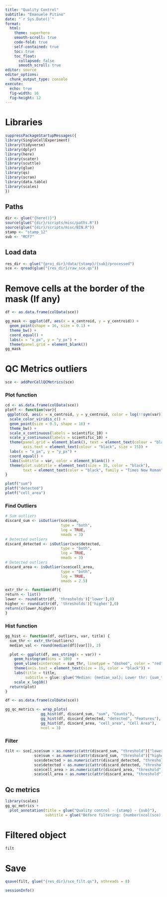```yaml
---
title: "Quality Control"
subtitle: "Emanuele Pitino"
date: "`r Sys.Date()`"
format: 
  html:
    theme: superhero
    smooth-scroll: true
    code-fold: true
    self-contained: true
    toc: true
    toc_float: 
      collapsed: false
      smooth_scroll: true
editor: source
editor_options: 
  chunk_output_type: console
execute:
  echo: true
  fig-width: 16     
  fig-height: 12 
---
```


# Libraries
```r
suppressPackageStartupMessages({
library(SingleCellExperiment)
library(tidyverse)
library(dplyr)
library(here)
library(scater)
library(scuttle)
library(glue)
library(qs)
library(scran)
library(data.table)
library(scales)
})
```

## Paths
```r
dir <- glue("{here()}")
source(glue("{dir}/scripts/misc/paths.R"))
source(glue("{dir}/scripts/misc/BIN.R"))
stamp <- "stamp_12"
sub <- "MCF7"
```

## Load data
```r
res_dir <- glue("{proj_dir}/data/{stamp}/{sub}/processed")
sce <- qread(glue("{res_dir}/raw_sce.qs"))
```

# Remove cells at the border of the mask (If any)
```r
df <- as.data.frame(colData(sce))

gg_mask <- ggplot(df, aes(x = x_centroid, y = y_centroid)) +
  geom_point(shape = 16, size = 0.1) +
  theme_bw() +
  coord_equal() +
  labs(x = "x_px", y = "y_px") +
  theme(panel.grid = element_blank())
gg_mask
```

# QC Metrics outliers
```r
sce <- addPerCellQCMetrics(sce)
```

### Plot function
```r
cd <- as.data.frame(colData(sce))
plotf <- function(var){
 ggplot(cd, aes(x = x_centroid, y = y_centroid, color = log(!!sym(var)))) + 
  scale_color_viridis_c() + 
  geom_point(size = 0.5, shape = 16) +
  theme_bw() + 
  scale_x_continuous(labels = scientific_10) + 
  scale_y_continuous(labels = scientific_10) +
  theme(panel.grid = element_blank(), text = element_text(colour = "black", size = 20), 
        axis.text = element_text(colour = "black", size = 15)) +
  labs(x = "x_px", y = "y_px") +
  coord_equal() +
  labs(subtitle = var, color = element_blank()) +
  theme(plot.subtitle = element_text(size = 35, color = "black"),
        text = element_text(color = "black", family = "Times New Roman"))
}
```

```r
plotf("sum")
plotf("detected")
plotf("cell_area")
```

### Find Outliers
```r
# Sum outliers
discard_sum <- isOutlier(sce$sum, 
                         type = "both", 
                         log = TRUE,
                         nmads = 3)
# Detected outliers
discard_detected <- isOutlier(sce$detected, 
                         type = "both", 
                         log = TRUE,
                         nmads = 3)
# Detected outliers
discard_area <- isOutlier(sce$cell_area, 
                         type = "both", 
                         log = TRUE,
                         nmads = 2.5)
```

```r
extr_thr <- function(df){
return <- list()
lower <- round(attr(df, 'thresholds')['lower'],0)
higher <- round(attr(df, 'thresholds')['higher'],0)
return(c(lower,higher))
}
```

### Hist function
```r
gg_hist <- function(df, outliers, var, title) {
  sum_thr <- extr_thr(outliers)
  median_val <- round(median(df[[var]]), 2)

  plot <- ggplot(df, aes_string(x = var)) + 
    geom_histogram(bins = 100)  + 
    geom_vline(xintercept = sum_thr, linetype = "dashed", color = "red") + 
    theme(axis.text = element_text(size = 15, color = "black")) + 
    labs(title = title, 
         subtitle = glue::glue("Median: {median_val}; Lower thr: {sum_thr[1]}; Higher thr: {sum_thr[2]}")) + 
    scale_x_log10() 
  return(plot)
}
```

```r
df <- as.data.frame(colData(sce))
```

```r
gg_qc_metrics <- wrap_plots(
                gg_hist(df, discard_sum, "sum", "Counts"),
                gg_hist(df, discard_detected, "detected", "Features"),
                gg_hist(df, discard_area, "cell_area", "Cell Area"),
                ncol = 3)
```

### Filter
```r
filt <- sce[,sce$sum > as.numeric(attr(discard_sum, "threshold")["lower"]) &
             sce$sum < as.numeric(attr(discard_sum, "threshold")["higher"]) &
             sce$detected > as.numeric(attr(discard_detected, "threshold")["lower"]) &
             sce$detected < as.numeric(attr(discard_detected, "threshold")["higher"]) &
             sce$cell_area > as.numeric(attr(discard_area, "threshold")["lower"]) &
             sce$cell_area < as.numeric(attr(discard_area, "threshold")["higher"])]
```

## Qc metrics
```r
library(scales)
gg_qc_metrics +
  plot_annotation(title = glue("Quality control - {stamp} - {sub}"),
                  subtitle = glue("Before filtering: {number(ncol(sce), big.mark = '.')} C; After filtering: {number(ncol(filt), big.mark = '.')} C")) 
```

# Filtered object
```r
filt
```

# Save
```r
qsave(filt, glue("{res_dir}/sce_filt.qs"), nthreads = 8)
```


```r
sessionInfo()
```